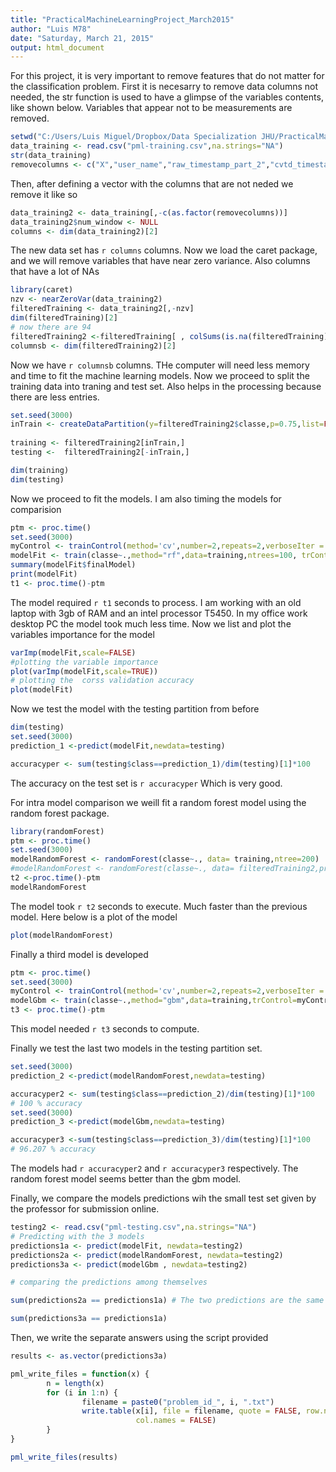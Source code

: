 ```yaml
---
title: "PracticalMachineLearningProject_March2015"
author: "Luis M78"
date: "Saturday, March 21, 2015"
output: html_document
---
```


For this project, it is very important to remove features that do not matter for the classification problem. First it is necesarry to remove data columns not needed, the str function is used to have a glimpse of the variables contents, like shown below. Variables that appear not to be measurements are removed.

```r
setwd("C:/Users/Luis Miguel/Dropbox/Data Specialization JHU/PracticalMachineLearning/Final_project_Machine")
data_training <- read.csv("pml-training.csv",na.strings="NA")
str(data_training)
removecolumns <- c("X","user_name","raw_timestamp_part_2","cvtd_timestamp","new_window","num_window")

```

Then, after defining a vector with the columns that are not neded we remove it like so

```r
data_training2 <- data_training[,-c(as.factor(removecolumns))]
data_training2$num_window <- NULL
columns <- dim(data_training2)[2]
```
The new data set has `r columns` columns.
Now we load the caret package, and we will remove variables that have near zero variance.
Also columns that have a lot of NAs
```r
library(caret)
nzv <- nearZeroVar(data_training2)
filteredTraining <- data_training2[,-nzv]
dim(filteredTraining)[2]
# now there are 94 
filteredTraining2 <-filteredTraining[ , colSums(is.na(filteredTraining)) <= nrow(filteredTraining)*0.5]
columnsb <- dim(filteredTraining2)[2]
```
Now we have `r columnsb` columns. THe computer will need less memory and time to fit the machine learning models.
Now we proceed to split the training data into traning and test set. Also helps in the processing because there are less entries.

```r
set.seed(3000)
inTrain <- createDataPartition(y=filteredTraining2$classe,p=0.75,list=FALSE)
 
training <- filteredTraining2[inTrain,]
testing <-  filteredTraining2[-inTrain,]

dim(training)
dim(testing)
```
Now we proceed to fit the models. I am also timing the models for comparision

```r
ptm <- proc.time()
set.seed(3000)
myControl <- trainControl(method='cv',number=2,repeats=2,verboseIter = TRUE)
modelFit <- train(classe~.,method="rf",data=training,ntrees=100, trControl=myControl)
summary(modelFit$finalModel)
print(modelFit)
t1 <- proc.time()-ptm
```
The model required `r t1` seconds to process. I am working with an old laptop with 3gb of RAM and an intel processor T5450. In my office work desktop PC the model took much less time.
Now we list and plot the variables importance for the model
```r
varImp(modelFit,scale=FALSE)
#plotting the variable importance
plot(varImp(modelFit,scale=TRUE))
# plotting the  corss validation accuracy 
plot(modelFit)
```

Now we test the model with the testing partition from before
```r
dim(testing)
set.seed(3000)
prediction_1 <-predict(modelFit,newdata=testing)

accuracyper <- sum(testing$class==prediction_1)/dim(testing)[1]*100
```
The accuracy on the test set is `r accuracyper` Which is very good.

For intra model comparison we weill fit a random forest model using the random forest package.

```r
library(randomForest)
ptm <- proc.time()
set.seed(3000)
modelRandomForest <- randomForest(classe~., data= training,ntree=200)
#modelRandomForest <- randomForest(classe~., data= filteredTraining2,proximity=TRUE)
t2 <-proc.time()-ptm
modelRandomForest
```

The model took `r t2` seconds to execute. Much faster than the previous model.
Here below is a plot of the model
```r
plot(modelRandomForest)
```

Finally a third model is developed
```r
ptm <- proc.time()
set.seed(3000)
myControl <- trainControl(method='cv',number=2,repeats=2,verboseIter = TRUE)
modelGbm <- train(classe~.,method="gbm",data=training,trControl=myControl)
t3 <- proc.time()-ptm
```
This model needed `r t3` seconds to compute. 

Finally we test the last two models in the testing partition set.

```r
set.seed(3000)
prediction_2 <-predict(modelRandomForest,newdata=testing)

accuracyper2 <- sum(testing$class==prediction_2)/dim(testing)[1]*100
# 100 % accuracy
set.seed(3000)
prediction_3 <-predict(modelGbm,newdata=testing)

accuracyper3 <-sum(testing$class==prediction_3)/dim(testing)[1]*100
# 96.207 % accuracy

```

The models had `r accuracyper2` and `r accuracyper3` respectively. The random forest model seems better than the gbm model.

Finally, we compare the models predictions wih the small test set given by the professor for submission online.

```r

testing2 <- read.csv("pml-testing.csv",na.strings="NA")
# Predicting with the 3 models
predictions1a <- predict(modelFit, newdata=testing2)
predictions2a <- predict(modelRandomForest, newdata=testing2)
predictions3a <- predict(modelGbm , newdata=testing2)

# comparing the predictions among themselves

sum(predictions2a == predictions1a) # The two predictions are the same

sum(predictions3a == predictions1a)
```

Then, we write the separate answers using the script provided

```r
results <- as.vector(predictions3a)

pml_write_files = function(x) {
        n = length(x)
        for (i in 1:n) {
                filename = paste0("problem_id_", i, ".txt")
                write.table(x[i], file = filename, quote = FALSE, row.names = FALSE, 
                            col.names = FALSE)
        }
}

pml_write_files(results)
```